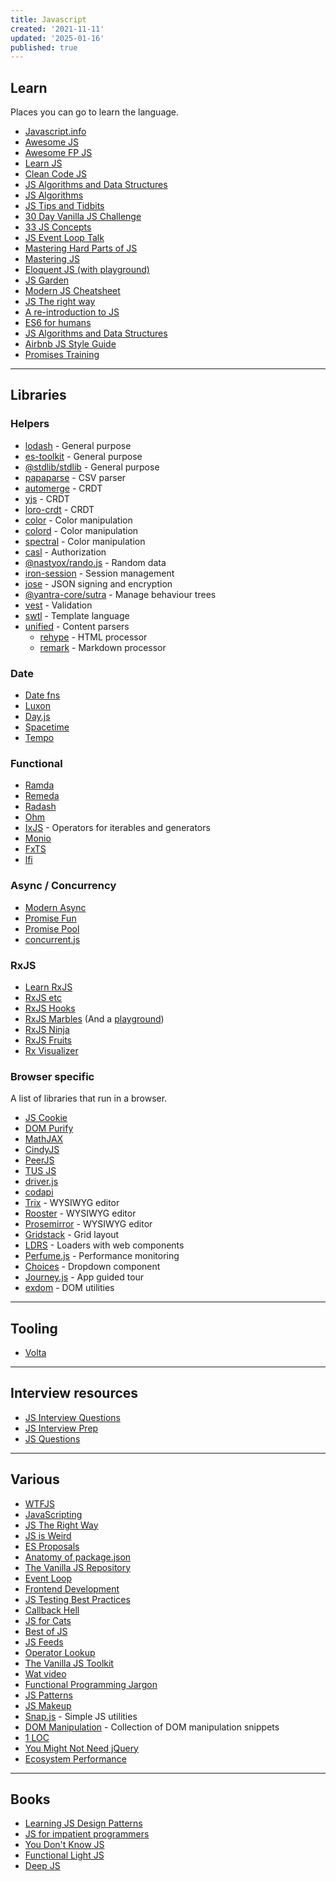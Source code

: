 ```yaml
---
title: Javascript
created: '2021-11-11'
updated: '2025-01-16'
published: true
---
```


## Learn

Places you can go to learn the language.

- [Javascript.info](https://javascript.info/)
- [Awesome JS](https://github.com/sorrycc/awesome-javascript)
- [Awesome FP JS](https://github.com/stoeffel/awesome-fp-js)
- [Learn JS](https://gitbook.gitbook.io/learn-javascript/)
- [Clean Code JS](https://github.com/ryanmcdermott/clean-code-javascript)
- [JS Algorithms and Data Structures](https://github.com/trekhleb/javascript-algorithms)
- [JS Algorithms](https://github.com/TheAlgorithms/Javascript)
- [JS Tips and Tidbits](https://github.com/nas5w/javascript-tips-and-tidbits)
- [30 Day Vanilla JS Challenge](https://javascript30.com/)
- [33 JS Concepts](https://github.com/leonardomso/33-js-concepts)
- [JS Event Loop Talk](https://maximorlov.com/javascript-event-loop-talk/)
- [Mastering Hard Parts of JS](https://dev.to/internettradie/mastering-hard-parts-of-javascript-callbacks-i-3aj0)
- [Mastering JS](https://masteringjs.io/)
- [Eloquent JS (with playground)](https://try.javascript.org.pl/)
- [JS Garden](https://bonsaiden.github.io/JavaScript-Garden/)
- [Modern JS Cheatsheet](https://github.com/mbeaudru/modern-js-cheatsheet)
- [JS The right way](https://jstherightway.org/)
- [A re-introduction to JS](https://developer.mozilla.org/en-US/docs/Web/JavaScript/A_re-introduction_to_JavaScript)
- [ES6 for humans](https://github.com/metagrover/ES6-for-humans)
- [JS Algorithms and Data Structures](https://www.freecodecamp.org/learn/javascript-algorithms-and-data-structures/)
- [Airbnb JS Style Guide](https://github.com/airbnb/javascript)
- [Promises Training](https://github.com/henriqueinonhe/promises-training)

---

## Libraries

### Helpers

- [lodash](https://lodash.com/) - General purpose
- [es-toolkit](https://github.com/toss/es-toolkit) - General purpose
- [@stdlib/stdlib](https://github.com/stdlib-js/stdlib) - General purpose
- [papaparse](https://github.com/mholt/PapaParse) - CSV parser
- [automerge](https://github.com/automerge/automerge) - CRDT
- [yjs](https://github.com/yjs/yjs) - CRDT
- [loro-crdt](https://github.com/loro-dev/loro) - CRDT
- [color](https://github.com/Qix-/color) - Color manipulation
- [colord](https://github.com/omgovich/colord) - Color manipulation
- [spectral](https://github.com/rvanwijnen/spectral.js) - Color manipulation
- [casl](https://github.com/stalniy/casl) - Authorization
- [@nastyox/rando.js](https://github.com/nastyox/Rando.js/) - Random data
- [iron-session](https://github.com/vvo/iron-session) - Session management
- [jose](https://github.com/panva/jose) - JSON signing and encryption
- [@yantra-core/sutra](https://github.com/yantra-core/Sutra.js) - Manage behaviour trees
- [vest](https://github.com/ealush/vest) - Validation
- [swtl](https://github.com/thepassle/swtl) - Template language
- [unified](https://github.com/unifiedjs/unified) - Content parsers
    - [rehype](https://github.com/rehypejs/rehype) - HTML processor
    - [remark](https://github.com/remarkjs/remark) - Markdown processor

### Date

- [Date fns](https://github.com/date-fns/date-fns)
- [Luxon](https://github.com/moment/luxon/)
- [Day.js](https://github.com/iamkun/dayjs)
- [Spacetime](https://github.com/spencermountain/spacetime)
- [Tempo](https://github.com/formkit/tempo)

### Functional

- [Ramda](https://github.com/ramda/ramda)
- [Remeda](https://github.com/remeda/remeda)
- [Radash](https://github.com/sodiray/radash)
- [Ohm](https://github.com/ohmjs/ohm)
- [IxJS](https://github.com/ReactiveX/IxJS) - Operators for iterables and generators
- [Monio](https://github.com/getify/monio)
- [FxTS](https://github.com/marpple/fxts)
- [lfi](https://github.com/TomerAberbach/lfi)

### Async / Concurrency

- [Modern Async](https://github.com/nicolas-van/modern-async)
- [Promise Fun](https://github.com/sindresorhus/promise-fun)
- [Promise Pool](https://github.com/supercharge/promise-pool)
- [concurrent.js](https://github.com/bitair-org/concurrent.js)

### RxJS

- [Learn RxJS](https://www.learnrxjs.io/)
- [RxJS etc](https://github.com/cartant/rxjs-etc)
- [RxJS Hooks](https://github.com/LeetCode-OpenSource/rxjs-hooks)
- [RxJS Marbles](https://github.com/cartant/rxjs-marbles) (And a [playground](https://rxmarbles.com/))
- [RxJS Ninja](https://github.com/rxjs-ninja/rxjs-ninja)
- [RxJS Fruits](https://www.rxjs-fruits.com)
- [Rx Visualizer](https://rxviz.com/)

### Browser specific

A list of libraries that run in a browser.

- [JS Cookie](https://github.com/js-cookie/js-cookie)
- [DOM Purify](https://github.com/cure53/DOMPurify)
- [MathJAX](https://github.com/mathjax/MathJax)
- [CindyJS](https://github.com/CindyJS/CindyJS)
- [PeerJS](https://github.com/peers/peerjs)
- [TUS JS](https://github.com/tus/tus-js-client)
- [driver.js](https://github.com/kamranahmedse/driver.js)
- [codapi](https://github.com/nalgeon/codapi-js)
- [Trix](https://github.com/basecamp/trix) - WYSIWYG editor
- [Rooster](https://github.com/Microsoft/roosterjs) - WYSIWYG editor
- [Prosemirror](https://github.com/prosemirror) - WYSIWYG editor
- [Gridstack](https://github.com/gridstack/gridstack.js) - Grid layout
- [LDRS](https://github.com/GriffinJohnston/ldrs) - Loaders with web components
- [Perfume.js](https://github.com/Zizzamia/perfume.js) - Performance monitoring
- [Choices](https://github.com/Choices-js/Choices) - Dropdown component
- [Journey.js](https://github.com/williamtroup/Journey.js) - App guided tour
- [exdom](https://github.com/morris/exdom) - DOM utilities

---

## Tooling

- [Volta](https://volta.sh/)

---

## Interview resources

- [JS Interview Questions](https://mindmajix.com/javascript-interview-questions)
- [JS Interview Prep](https://www.freecodecamp.org/news/javascript-interview-prep-cheatsheet/)
- [JS Questions](https://github.com/lydiahallie/javascript-questions)

---

## Various

- [WTFJS](https://github.com/denysdovhan/wtfjs)
- [JavaScripting](https://www.javascripting.com/)
- [JS The Right Way](https://jstherightway.org/)
- [JS is Weird](https://jsisweird.com/)
- [ES Proposals](https://www.proposals.es/)
- [Anatomy of package.json](https://docs.npmjs.com/cli/v8/configuring-npm/package-json)
- [The Vanilla JS Repository](https://vanillalist.top/)
- [Event Loop](https://maximorlov.com/javascript-event-loop-talk/)
- [Frontend Development](https://github.com/codingknite/frontend-development)
- [JS Testing Best Practices](https://github.com/goldbergyoni/javascript-testing-best-practices)
- [Callback Hell](http://callbackhell.com/)
- [JS for Cats](http://jsforcats.com/)
- [Best of JS](https://bestofjs.org/)
- [JS Feeds](https://jsfeeds.com/)
- [Operator Lookup](https://www.joshwcomeau.com/operator-lookup/)
- [The Vanilla JS Toolkit](https://vanillajstoolkit.com/)
- [Wat video](https://www.destroyallsoftware.com/talks/wat)
- [Functional Programming Jargon](https://github.com/hemanth/functional-programming-jargon)
- [JS Patterns](https://javascriptpatterns.vercel.app/patterns)
- [JS Makeup](https://javascript.makeup/file/default)
- [Snap.js](https://thescottyjam.github.io/snap.js) - Simple JS utilities
- [DOM Manipulation](https://phuoc.ng/collection/html-dom/) - Collection of DOM manipulation snippets
- [1 LOC](https://phuoc.ng/collection/1-loc/)
- [You Might Not Need jQuery](https://youmightnotneedjquery.com/)
- [Ecosystem Performance](https://e18e.dev)

---

## Books

- [Learning JS Design Patterns](https://www.patterns.dev/posts#design-patterns)
- [JS for impatient programmers](https://exploringjs.com/impatient-js/toc.html)
- [You Don't Know JS](https://github.com/getify/You-Dont-Know-JS/blob/1st-ed/README.md)
- [Functional Light JS](https://github.com/getify/functional-light-js)
- [Deep JS](https://exploringjs.com/deep-js/index.html)
